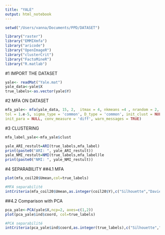 ```yaml
---
title: "YALE"
output: html_notebook
---
```




```r
setwd("/Users/vanna/Documents/PPD/DATASET")
```


```r
library("raster")
library("EMMIXmfa")
library("aricode")
library("OpenImageR")
library("clusterCrit")
library("FactoMineR")
library("R.matlab")
```


#1 IMPORT THE DATASET
```r
yale<- readMat("Yale.mat")
yale_data<-yale$X
true_labels<-as.vector(yale$Y)
```
#2 MFA ON DATASET
```r
mfa_yale<- mfa(yale_data, 15, 2,  itmax = 4, nkmeans =4 , nrandom = 2,
tol = 1.e-5, sigma_type = 'common', D_type = 'common', init_clust = NULL,
init_para = NULL, conv_measure = 'diff', warn_messages = TRUE)
```
#3 CLUSTERING

```r

mfa_label_yale<-mfa_yale$clust

yale_ARI_restult=ARI(true_labels,mfa_label)
print(paste0("ARI: ", yale_ARI_restult))
yale_NMI_restult=NMI(true_labels,mfa_label)le
print(paste0("NMI: ", yale_NMI_restult))

```
#4 SEPARABILITY
##4.1 MFA
```r
plot(mfa_coil20$Umean,col=true_labels)
```

```r
#MFA separabilité
intCriteria(mfa_coil20$Umean,as.integer(coil20$Y),c("Silhouette","Davies_Bouldin"))
```
##4.2 Comparison with PCA
```r
pca_yale<-PCA(yale$X,ncp=2, axes=c(1,2))
plot(pca_yale$ind$coord, col=true_labels)
```

```r
#PCA separabilité
intCriteria(pca_yale$ind$coord,as.integer(true_labels),c("Silhouette","Davies_Bouldin"))
```